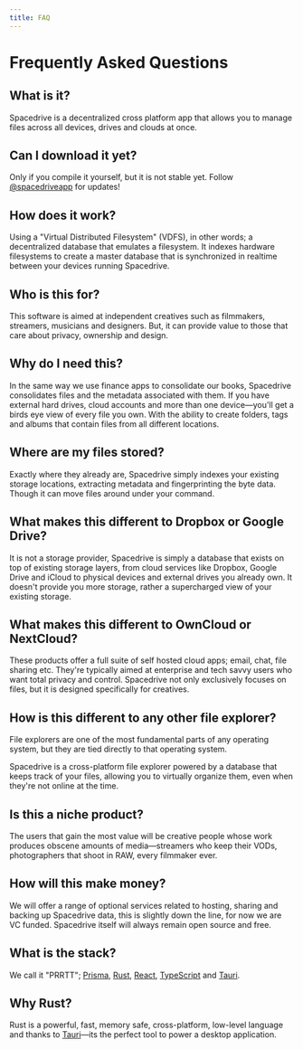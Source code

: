 ```yaml
---
title: FAQ
---
```


# Frequently Asked Questions

## What is it?

Spacedrive is a decentralized cross platform app that allows you to manage files across all devices, drives and clouds at once.

## Can I download it yet?

Only if you compile it yourself, but it is not stable yet. Follow [@spacedriveapp](https://twitter.com/spacedriveapp) for updates!

## How does it work?

Using a "Virtual Distributed Filesystem" (VDFS), in other words; a decentralized database that emulates a filesystem. It indexes hardware filesystems to create a master database that is synchronized in realtime between your devices running Spacedrive.

## Who is this for?

This software is aimed at independent creatives such as filmmakers, streamers, musicians and designers. But, it can provide value to those that care about privacy, ownership and design.

## Why do I need this?

In the same way we use finance apps to consolidate our books, Spacedrive consolidates files and the metadata associated with them. If you have external hard drives, cloud accounts and more than one device—you'll get a birds eye view of every file you own. With the ability to create folders, tags and albums that contain files from all different locations.

## Where are my files stored?

Exactly where they already are, Spacedrive simply indexes your existing storage locations, extracting metadata and fingerprinting the byte data. Though it can move files around under your command.

## What makes this different to Dropbox or Google Drive?

It is not a storage provider, Spacedrive is simply a database that exists on top of existing storage layers, from cloud services like Dropbox, Google Drive and iCloud to physical devices and external drives you already own. It doesn't provide you more storage, rather a supercharged view of your existing storage.

## What makes this different to OwnCloud or NextCloud?

These products offer a full suite of self hosted cloud apps; email, chat, file sharing etc. They're typically aimed at enterprise and tech savvy users who want total privacy and control. Spacedrive not only exclusively focuses on files, but it is designed specifically for creatives.

## How is this different to any other file explorer?

File explorers are one of the most fundamental parts of any operating system, but they are tied directly to that operating system.

Spacedrive is a cross-platform file explorer powered by a database that keeps track of your files, allowing you to virtually organize them, even when they're not online at the time.

## Is this a niche product?

The users that gain the most value will be creative people whose work produces obscene amounts of media—streamers who keep their VODs, photographers that shoot in RAW, every filmmaker ever.

## How will this make money?

We will offer a range of optional services related to hosting, sharing and backing up Spacedrive data, this is slightly down the line, for now we are VC funded. Spacedrive itself will always remain open source and free.

## What is the stack?

We call it "PRRTT"; [Prisma](https://prisma.io), [Rust](https://rustlang.org), [React](https://reactjs.org), [TypeScript](https://typescriptlang.org) and [Tauri](https://tauri.studio).

## Why Rust?

Rust is a powerful, fast, memory safe, cross-platform, low-level language and thanks to [Tauri](https://tauri.studio)—its the perfect tool to power a desktop application.
